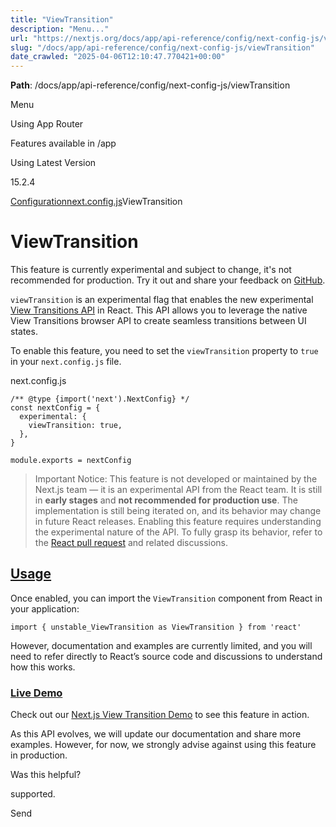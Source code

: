 ---
title: "ViewTransition"
description: "Menu..."
url: "https://nextjs.org/docs/app/api-reference/config/next-config-js/viewTransition"
slug: "/docs/app/api-reference/config/next-config-js/viewTransition"
date_crawled: "2025-04-06T12:10:47.770421+00:00"
---

**Path**: /docs/app/api-reference/config/next-config-js/viewTransition

Menu

Using App Router

Features available in /app

Using Latest Version

15.2.4

[Configuration](/docs/app/api-reference/config)[next.config.js](/docs/app/api-reference/config/next-config-js)ViewTransition

# ViewTransition

This feature is currently experimental and subject to change, it's not recommended for production. Try it out and share your feedback on [GitHub](https://github.com/vercel/next.js/issues).

`viewTransition` is an experimental flag that enables the new experimental [View Transitions API](https://developer.mozilla.org/en-US/docs/Web/API/View_Transition_API) in React. This API allows you to leverage the native View Transitions browser API to create seamless transitions between UI states.

To enable this feature, you need to set the `viewTransition` property to `true` in your `next.config.js` file.

next.config.js

```
/** @type {import('next').NextConfig} */
const nextConfig = {
  experimental: {
    viewTransition: true,
  },
}
 
module.exports = nextConfig
```

> Important Notice: This feature is not developed or maintained by the Next.js team — it is an experimental API from the React team. It is still in **early stages** and **not recommended for production use**. The implementation is still being iterated on, and its behavior may change in future React releases.
> Enabling this feature requires understanding the experimental nature of the API. To fully grasp its behavior, refer to the [React pull request](https://github.com/facebook/react/pull/31975) and related discussions.

## [Usage](#usage)

Once enabled, you can import the `ViewTransition` component from React in your application:

```
import { unstable_ViewTransition as ViewTransition } from 'react'
```

However, documentation and examples are currently limited, and you will need to refer directly to React’s source code and discussions to understand how this works.

### [Live Demo](#live-demo)

Check out our [Next.js View Transition Demo](https://view-transition-example.vercel.app) to see this feature in action.

As this API evolves, we will update our documentation and share more examples. However, for now, we strongly advise against using this feature in production.

Was this helpful?

supported.

Send